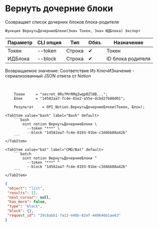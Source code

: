 ﻿---
sidebar_position: 3
---


# Вернуть дочерние блоки
 Созвращает список дочерних блоков блока-родителя



`Функция ВернутьДочерниеБлоки(Знач Токен, Знач ИДБлока) Экспорт`

  | Параметр | CLI опция | Тип | Обяз. | Назначение |
  |-|-|-|-|-|
  | Токен | --token | Строка | &#x2714; | Токен |
  | ИДБлока | --block | Строка | &#x2714; | ID блока родителя |

  
  Возвращаемое значение:   Соответствие Из КлючИЗначение - сериализованный JSON ответа от Notion

<br/>




```bsl title="Пример использования для 1С:Предприятие/OneScript"
    Токен     = "secret_9RsfMrRMqZwqp0Zl0B...";
    Блок      = "14582aa7-fc4e-81e2-a55e-dcbd27b80d01";

    Результат    = OPI_Notion.ВернутьДочерниеБлоки(Токен, Блок);
```
    

 <Tabs>
  
    <TabItem value="bash" label="Bash" default>
        ```bash
            oint notion ВернутьДочерниеБлоки \
              --token "***" \
              --block "14582aa7-fc4e-8193-91be-c3d4bb88a42b"
        ```
    </TabItem>
  
    <TabItem value="bat" label="CMD/Bat" default>
        ```batch
            oint notion ВернутьДочерниеБлоки ^
              --token "***" ^
              --block "14582aa7-fc4e-8193-91be-c3d4bb88a42b"
        ```
    </TabItem>
</Tabs>


```json title="Результат"
{
 "object": "list",
 "results": [],
 "next_cursor": null,
 "has_more": false,
 "type": "block",
 "block": {},
 "request_id": "29c8abb1-7a13-448b-82ef-449646b1ae63"
}
```
